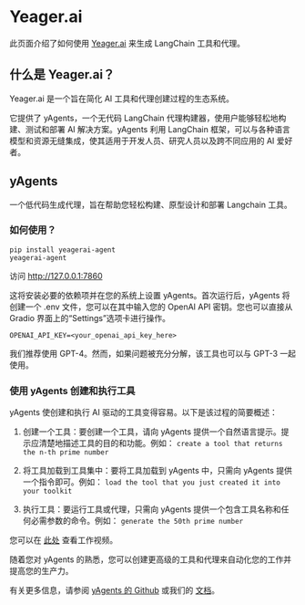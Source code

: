 # Yeager.ai

此页面介绍了如何使用 [Yeager.ai](https://yeager.ai) 来生成 LangChain 工具和代理。

## 什么是 Yeager.ai？
Yeager.ai 是一个旨在简化 AI 工具和代理创建过程的生态系统。

它提供了 yAgents，一个无代码 LangChain 代理构建器，使用户能够轻松地构建、测试和部署 AI 解决方案。yAgents 利用 LangChain 框架，可以与各种语言模型和资源无缝集成，使其适用于开发人员、研究人员以及跨不同应用的 AI 爱好者。

## yAgents
一个低代码生成代理，旨在帮助您轻松构建、原型设计和部署 Langchain 工具。

### 如何使用？
```
pip install yeagerai-agent
yeagerai-agent
```
访问 http://127.0.0.1:7860

这将安装必要的依赖项并在您的系统上设置 yAgents。首次运行后，yAgents 将创建一个 .env 文件，您可以在其中输入您的 OpenAI API 密钥。您也可以直接从 Gradio 界面上的“Settings”选项卡进行操作。

`OPENAI_API_KEY=<your_openai_api_key_here>`

我们推荐使用 GPT-4。然而，如果问题被充分分解，该工具也可以与 GPT-3 一起使用。

### 使用 yAgents 创建和执行工具
yAgents 使创建和执行 AI 驱动的工具变得容易。以下是该过程的简要概述：
1. 创建一个工具：要创建一个工具，请向 yAgents 提供一个自然语言提示。提示应清楚地描述工具的目的和功能。例如：
`create a tool that returns the n-th prime number`

2. 将工具加载到工具集中：要将工具加载到 yAgents 中，只需向 yAgents 提供一个指令即可。例如：
`load the tool that you just created it into your toolkit`

3. 执行工具：要运行工具或代理，只需向 yAgents 提供一个包含工具名称和任何必需参数的命令。例如：
`generate the 50th prime number`

您可以在 [此处](https://www.youtube.com/watch?v=KA5hCM3RaWE) 查看工作视频。

随着您对 yAgents 的熟悉，您可以创建更高级的工具和代理来自动化您的工作并提高您的生产力。

有关更多信息，请参阅 [yAgents 的 Github](https://github.com/yeagerai/yeagerai-agent) 或我们的 [文档](https://yeagerai.gitbook.io/docs/general/welcome-to-yeager.ai)。
